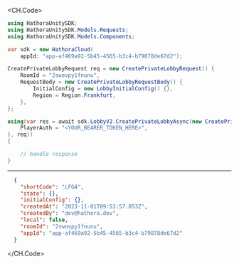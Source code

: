 
<CH.Code>
```csharp CreatePrivateLobby.cs
using HathoraUnitySDK;
using HathoraUnitySDK.Models.Requests;
using HathoraUnitySDK.Models.Components;

var sdk = new HathoraCloud(
    appId: "app-af469a92-5b45-4565-b3c4-b79878de67d2");

CreatePrivateLobbyRequest req = new CreatePrivateLobbyRequest() {
    RoomId = "2swovpy1fnunu",
    RequestBody = new CreatePrivateLobbyRequestBody() {
        InitialConfig = new LobbyInitialConfig() {},
        Region = Region.Frankfurt,
    },
};

using(var res = await sdk.LobbyV2.CreatePrivateLobbyAsync(new CreatePrivateLobbySecurity() {
    PlayerAuth = "<YOUR_BEARER_TOKEN_HERE>",
}, req))
{

    // handle response
}
```
---

```json Example Response
  {
    "shortCode": "LFG4",
    "state": {},
    "initialConfig": {},
    "createdAt": "2023-11-01T09:53:57.053Z",
    "createdBy": "dev@hathora.dev",
    "local": false,
    "roomId": "2swovpy1fnunu",
    "appId": "app-af469a92-5b45-4565-b3c4-b79878de67d2"
  }
```
</CH.Code>
